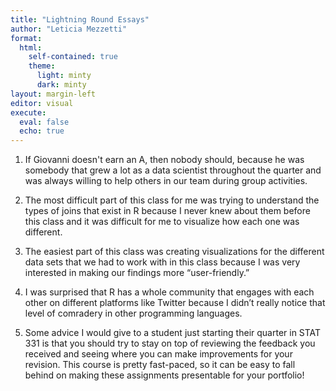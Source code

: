 ```yaml
---
title: "Lightning Round Essays"
author: "Leticia Mezzetti"
format: 
  html: 
    self-contained: true
    theme: 
      light: minty
      dark: minty
layout: margin-left
editor: visual
execute: 
  eval: false
  echo: true
---
```


1.  If Giovanni doesn\'t earn an A, then nobody should, because he was somebody that grew a lot as a data scientist throughout the quarter and was always willing to help others in our team during group activities.

2.  The most difficult part of this class for me was trying to understand the types of joins that exist in R because I never knew about them before this class and it was difficult for me to visualize how each one was different.

3.  The easiest part of this class was creating visualizations for the different data sets that we had to work with in this class because I was very interested in making our findings more "user-friendly."

4.  I was surprised that R has a whole community that engages with each other on different platforms like Twitter because I didn't really notice that level of comradery in other programming languages.

5.  Some advice I would give to a student just starting their quarter in STAT 331 is that you should try to stay on top of reviewing the feedback you received and seeing where you can make improvements for your revision. This course is pretty fast-paced, so it can be easy to fall behind on making these assignments presentable for your portfolio!

